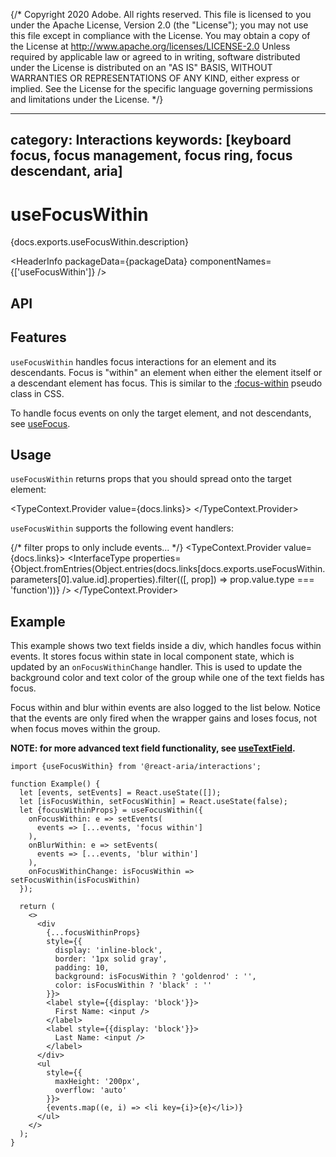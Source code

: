 {/* Copyright 2020 Adobe. All rights reserved.
This file is licensed to you under the Apache License, Version 2.0 (the "License");
you may not use this file except in compliance with the License. You may obtain a copy
of the License at http://www.apache.org/licenses/LICENSE-2.0
Unless required by applicable law or agreed to in writing, software distributed under
the License is distributed on an "AS IS" BASIS, WITHOUT WARRANTIES OR REPRESENTATIONS
OF ANY KIND, either express or implied. See the License for the specific language
governing permissions and limitations under the License. */}



---
category: Interactions
keywords: [keyboard focus, focus management, focus ring, focus descendant, aria]
---

# useFocusWithin

<PageDescription>{docs.exports.useFocusWithin.description}</PageDescription>

<HeaderInfo
  packageData={packageData}
  componentNames={['useFocusWithin']} />

## API

<FunctionAPI function={docs.exports.useFocusWithin} links={docs.links} />

## Features

`useFocusWithin` handles focus interactions for an element and its descendants. Focus is "within"
an element when either the element itself or a descendant element has focus. This is similar to
the [:focus-within](https://developer.mozilla.org/en-US/docs/Web/CSS/:focus-within) pseudo class
in CSS.

To handle focus events on only the target element, and not descendants, see [useFocus](useFocus.html).

## Usage

`useFocusWithin` returns props that you should spread onto the target element:

<TypeContext.Provider value={docs.links}>
  <InterfaceType properties={docs.links[docs.exports.useFocusWithin.return.id].properties} />
</TypeContext.Provider>

`useFocusWithin` supports the following event handlers:

{/* filter props to only include events... */}
<TypeContext.Provider value={docs.links}>
  <InterfaceType properties={Object.fromEntries(Object.entries(docs.links[docs.exports.useFocusWithin.parameters[0].value.id].properties).filter(([, prop]) => prop.value.type === 'function'))} />
</TypeContext.Provider>

## Example

This example shows two text fields inside a div, which handles focus within events. It stores focus
within state in local component state, which is updated by an `onFocusWithinChange` handler. This is used
to update the background color and text color of the group while one of the text fields has focus.

Focus within and blur within events are also logged to the list below. Notice that the events are only
fired when the wrapper gains and loses focus, not when focus moves within the group.

**NOTE: for more advanced text field functionality, see [useTextField](useTextField.html).**

```tsx example
import {useFocusWithin} from '@react-aria/interactions';

function Example() {
  let [events, setEvents] = React.useState([]);
  let [isFocusWithin, setFocusWithin] = React.useState(false);
  let {focusWithinProps} = useFocusWithin({
    onFocusWithin: e => setEvents(
      events => [...events, 'focus within']
    ),
    onBlurWithin: e => setEvents(
      events => [...events, 'blur within']
    ),
    onFocusWithinChange: isFocusWithin => setFocusWithin(isFocusWithin)
  });

  return (
    <>
      <div
        {...focusWithinProps}
        style={{
          display: 'inline-block',
          border: '1px solid gray',
          padding: 10,
          background: isFocusWithin ? 'goldenrod' : '',
          color: isFocusWithin ? 'black' : ''
        }}>
        <label style={{display: 'block'}}>
          First Name: <input />
        </label>
        <label style={{display: 'block'}}>
          Last Name: <input />
        </label>
      </div>
      <ul
        style={{
          maxHeight: '200px',
          overflow: 'auto'
        }}>
        {events.map((e, i) => <li key={i}>{e}</li>)}
      </ul>
    </>
  );
}
```
